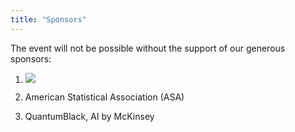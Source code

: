 ```yaml
---
title: "Sponsors"
---
```


The event will not be possible without the support of our generous sponsors:

1. ![](images/StatisticsDataScience-Logo-HorizPurple.png)

2. American Statistical Association (ASA)

3. QuantumBlack, AI by McKinsey